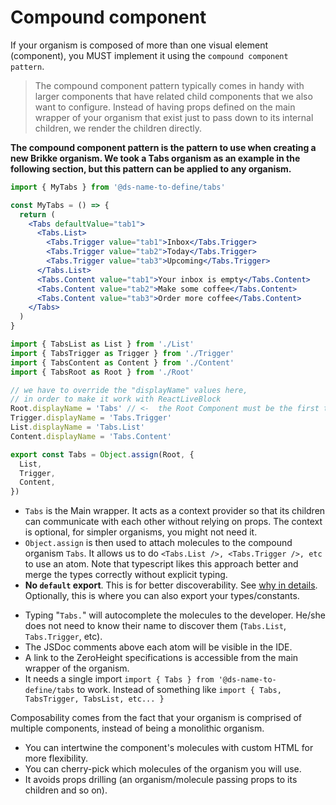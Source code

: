 
<Meta title="Contributing/Compound Component" />

# Compound component

If your organism is composed of more than one visual element (component), you MUST implement it using the
`compound component pattern`.

> The compound component pattern typically comes in handy with larger components that have related child components that we also want to configure.
> Instead of having props defined on the main wrapper of your organism that exist just to pass down to its internal children, we render the children directly.

**The compound component pattern is the pattern to use when creating a new Brikke
organism. We took a Tabs organism as an example in the following section, but this
pattern can be applied to any organism.**

<StoryHeading label="Using a compound component" />

```jsx title="/src/MyPage/MyTabs/index.tsx"
import { MyTabs } from '@ds-name-to-define/tabs'

const MyTabs = () => {
  return (
    <Tabs defaultValue="tab1">
      <Tabs.List>
        <Tabs.Trigger value="tab1">Inbox</Tabs.Trigger>
        <Tabs.Trigger value="tab2">Today</Tabs.Trigger>
        <Tabs.Trigger value="tab3">Upcoming</Tabs.Trigger>
      </Tabs.List>
      <Tabs.Content value="tab1">Your inbox is empty</Tabs.Content>
      <Tabs.Content value="tab2">Make some coffee</Tabs.Content>
      <Tabs.Content value="tab3">Order more coffee</Tabs.Content>
    </Tabs>
  )
}
```

<StoryHeading label="Implementation" />

```jsx title="/packages/tabs/src/index.tsx"
import { TabsList as List } from './List'
import { TabsTrigger as Trigger } from './Trigger'
import { TabsContent as Content } from './Content'
import { TabsRoot as Root } from './Root'

// we have to override the "displayName" values here,
// in order to make it work with ReactLiveBlock
Root.displayName = 'Tabs' // <-  the Root Component must be the first to be set 🤷
Trigger.displayName = 'Tabs.Trigger'
List.displayName = 'Tabs.List'
Content.displayName = 'Tabs.Content'

export const Tabs = Object.assign(Root, {
  List,
  Trigger,
  Content,
})
```

<StoryHeading label="Explanation" />

- `Tabs` is the Main wrapper. It acts as a context provider so that its children can communicate with each other without relying on props. The context is optional, for simpler organisms, you might not need it.
- `Object.assign` is then used to attach molecules to the compound organism `Tabs`. It allows us to do `<Tabs.List />, <Tabs.Trigger />, etc` to use an atom. Note that typescript likes this approach better and merge the types correctly without explicit typing.
- **No `default` export**. This is for better discoverability.
  See [why in details](https://basarat.gitbook.io/typescript/main-1/defaultisbad). Optionally, this is where you can also export your types/constants.

<StoryHeading label="Benefits" />

<StoryHeading label="Discoverability" heading="h3" />

- Typing "`Tabs.`" will autocomplete the molecules to the developer. He/she does not need to know their name to discover them (`Tabs.List`, `Tabs.Trigger`, etc).
- The JSDoc comments above each atom will be visible in the IDE.
- A link to the ZeroHeight specifications is accessible from the main wrapper of the organism.
- It needs a single import `import { Tabs } from '@ds-name-to-define/tabs` to work. Instead of something like `import { Tabs, TabsTrigger, TabsList, etc... }`

<StoryHeading label="Composability" heading="h3" />

Composability comes from the fact that your organism is comprised of multiple components, instead of being a monolithic organism.

- You can intertwine the component's molecules with custom HTML for more flexibility.
- You can cherry-pick which molecules of the organism you will use.
- It avoids props drilling (an organism/molecule passing props to its children and so on).
